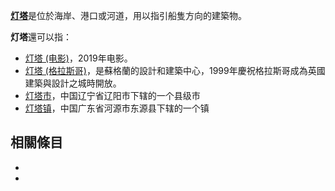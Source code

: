 '''[[灯塔|灯塔]]'''是位於海岸、港口或河道，用以指引船隻方向的建築物。

'''灯塔'''還可以指：
* [[灯塔_(电影)|灯塔 (电影)]]，2019年电影。
* [[灯塔_(格拉斯哥)|灯塔 (格拉斯哥)]]，是蘇格蘭的設計和建築中心，1999年慶祝格拉斯哥成為英國建築與設計之城時開放。
* [[灯塔市|灯塔市]]，中国辽宁省辽阳市下辖的一个县级市
* [[灯塔镇|灯塔镇]]，中国广东省河源市东源县下辖的一个镇

== 相關條目 ==
*{{lookfrom|灯塔}}
*{{lookfrom|燈塔}}

{{disambig|D|cat=二字消歧义}}